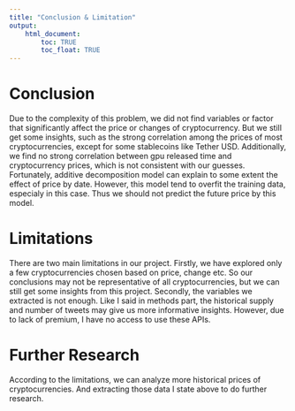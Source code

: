 ```yaml
---
title: "Conclusion & Limitation"
output: 
    html_document:
        toc: TRUE
        toc_float: TRUE
---
```


# Conclusion

Due to the complexity of this problem, we did not find variables or factor that significantly affect the price or changes of cryptocurrency. But we still get some insights, such as the strong correlation among the prices of most cryptocurrencies, except for some stablecoins like Tether USD. Additionally, we find no strong correlation between gpu released time and cryptocurrency prices, which is not consistent with our guesses. Fortunately, additive decomposition model can explain to some extent the effect of price by date. However, this model tend to overfit the training data, especialy in this case. Thus we should not predict the future price by this model.

# Limitations

There are two main limitations in our project. Firstly, we have explored only a few cryptocurrencies chosen based on price, change etc. So our conclusions may not be representative of all cryptocurrencies, but we can still get some insights from this project. Secondly, the variables we extracted is not enough. Like I said in methods part, the historical supply and number of tweets may give us more informative insights. However, due to lack of premium, I have no access to use these APIs.

# Further Research

According to the limitations, we can analyze more historical prices of cryptocurrencies. And extracting those data I state above to do further research.

